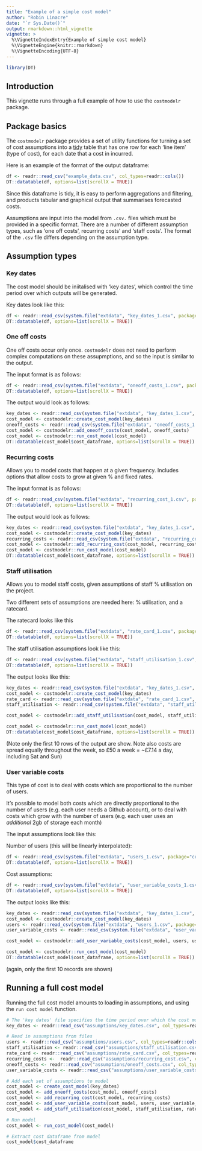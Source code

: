 ```yaml
---
title: "Example of a simple cost model"
author: "Robin Linacre"
date: "`r Sys.Date()`"
output: rmarkdown::html_vignette
vignette: >
  %\VignetteIndexEntry{Example of simple cost model}
  %\VignetteEngine{knitr::rmarkdown}
  %\VignetteEncoding{UTF-8}
---
```


```r
library(DT)

```

## Introduction

This vignette runs through a full example of how to use the `costmodelr` package.

## Package basics

The `costmodelr` package provides a set of utility functions for turning a set of cost assumptions into a [tidy](http://vita.had.co.nz/papers/tidy-data.pdf) table that has one row for each 'line item' (type of cost), for each date that a cost in incurred. 

Here is an example of the format of the output dataframe:

```r
df <- readr::read_csv("example_data.csv", col_types=readr::cols())
DT::datatable(df, options=list(scrollX = TRUE))
```

Since this dataframe is tidy, it is easy to perform aggregations and filtering, and products tabular and graphical output that summarises forecasted costs.

Assumptions are input into the model from `.csv.` files which must be provided in a specific format.  There are a number of different assumption types, such as 'one off costs', recurring costs' and 'staff costs'.  The format of the `.csv` file differs depending on the assumption type.

## Assumption types


### Key dates

The cost model should be iniitalised with 'key dates', which control the time period over which outputs will be generated.

Key dates look like this:

```r

df <- readr::read_csv(system.file("extdata", "key_dates_1.csv", package="costmodelr"), col_types=readr::cols())
DT::datatable(df, options=list(scrollX = TRUE))
```

### One off costs

One off costs occur only once.  `costmodelr` does not need to perform complex computations on these assupmptions, and so the input is similar to the output.

The input format is as follows:

```r
df <- readr::read_csv(system.file("extdata", "oneoff_costs_1.csv", package="costmodelr"), col_types=readr::cols())
DT::datatable(df, options=list(scrollX = TRUE))
```

The output would look as follows:

```r
key_dates <- readr::read_csv(system.file("extdata", "key_dates_1.csv", package="costmodelr"), col_types=readr::cols())
cost_model <- costmodelr::create_cost_model(key_dates)
oneoff_costs <- readr::read_csv(system.file("extdata", "oneoff_costs_1.csv", package="costmodelr"), col_types=readr::cols())
cost_model <- costmodelr::add_oneoff_costs(cost_model, oneoff_costs)
cost_model <- costmodelr::run_cost_model(cost_model)
DT::datatable(cost_model$cost_dataframe, options=list(scrollX = TRUE))
```


### Recurring costs

Allows you to model costs that happen at a given frequency. Includes options that allow costs to grow at given % and fixed rates.

The input format is as follows:

```r

df <- readr::read_csv(system.file("extdata", "recurring_cost_1.csv", package="costmodelr"), col_types=readr::cols())
DT::datatable(df, options=list(scrollX = TRUE))
```

The output would look as follows:

```r
key_dates <- readr::read_csv(system.file("extdata", "key_dates_1.csv", package="costmodelr"), col_types=readr::cols())
cost_model <- costmodelr::create_cost_model(key_dates)
recurring_costs <- readr::read_csv(system.file("extdata", "recurring_cost_1.csv", package="costmodelr"), col_types=readr::cols())
cost_model <- costmodelr::add_recurring_cost(cost_model, recurring_costs)
cost_model <- costmodelr::run_cost_model(cost_model)
DT::datatable(cost_model$cost_dataframe, options=list(scrollX = TRUE))

```

### Staff utilisation 

Allows you to model staff costs, given assumptions of staff % utilisation on the project.

Two different sets of assumptions are needed here:  % utilisation, and a ratecard.  

The ratecard looks like this

```r

df <- readr::read_csv(system.file("extdata", "rate_card_1.csv", package="costmodelr"), col_types=readr::cols())
DT::datatable(df, options=list(scrollX = TRUE))
```

The staff utilisation assumptions look like this:

```r

df <- readr::read_csv(system.file("extdata", "staff_utilisation_1.csv", package="costmodelr"), col_types=readr::cols())
DT::datatable(df, options=list(scrollX = TRUE))
```

The output looks like this:

```r
key_dates <- readr::read_csv(system.file("extdata", "key_dates_1.csv", package="costmodelr"), col_types=readr::cols())
cost_model <- costmodelr::create_cost_model(key_dates)
rate_card <- readr::read_csv(system.file("extdata", "rate_card_1.csv", package="costmodelr"), col_types=readr::cols())
staff_utilisation <- readr::read_csv(system.file("extdata", "staff_utilisation_1.csv", package="costmodelr"), col_types=readr::cols())

cost_model <- costmodelr::add_staff_utilisation(cost_model, staff_utilisation, rate_card)

cost_model <- costmodelr::run_cost_model(cost_model)
DT::datatable(cost_model$cost_dataframe, options=list(scrollX = TRUE))

```

(Note only the first 10 rows of the output are show.  Note also costs are spread equally throughout the week, so £50 a week = ~£7.14 a day, including Sat and Sun)

### User variable costs

This type of cost is to deal with costs which are proportional to the number of users. 

It's possible to model both costs which are directly proportional to the number of users (e.g. each user needs a Github account), or to deal with costs which grow with the number of users (e.g. each user uses an *additional* 2gb of storage each month)

The input assumptions look like this:

Number of users (this will be linearly interpolated):

```r

df <- readr::read_csv(system.file("extdata", "users_1.csv", package="costmodelr"), col_types=readr::cols())
DT::datatable(df, options=list(scrollX = TRUE))
```

Cost assumptions:

```r

df <- readr::read_csv(system.file("extdata", "user_variable_costs_1.csv", package="costmodelr"), col_types=readr::cols())
DT::datatable(df, options=list(scrollX = TRUE))
```

The output looks like this:

```r
key_dates <- readr::read_csv(system.file("extdata", "key_dates_1.csv", package="costmodelr"), col_types=readr::cols())
cost_model <- costmodelr::create_cost_model(key_dates)
users <- readr::read_csv(system.file("extdata", "users_1.csv", package="costmodelr"), col_types=readr::cols())
user_variable_costs <- readr::read_csv(system.file("extdata", "user_variable_costs_1.csv", package="costmodelr"), col_types=readr::cols())

cost_model <- costmodelr::add_user_variable_costs(cost_model, users, user_variable_costs)

cost_model <- costmodelr::run_cost_model(cost_model)
DT::datatable(cost_model$cost_dataframe, options=list(scrollX = TRUE))
```


(again, only the first 10 records are shown)

## Running a full cost model

Running the full cost model amounts to loading in assumptions, and using the `run cost model` function.

```r
# The 'key dates' file specifies the time period over which the cost model produces estimates
key_dates <- readr::read_csv("assumptions/key_dates.csv", col_types=readr::cols())

# Read in assumptions from files
users <- readr::read_csv("assumptions/users.csv", col_types=readr::cols())
staff_utilisation <- readr::read_csv("assumptions/staff_utilisation.csv", col_types=readr::cols())
rate_card <- readr::read_csv("assumptions/rate_card.csv", col_types=readr::cols())
recurring_costs <-  readr::read_csv("assumptions/recurring_cost.csv", col_types=readr::cols())
oneoff_costs <- readr::read_csv("assumptions/oneoff_costs.csv", col_types=readr::cols())
user_variable_costs <- readr::read_csv("assumptions/user_variable_costs.csv", col_types =readr::cols())

# Add each set of assumptions to model
cost_model <- create_cost_model(key_dates)
cost_model <- add_oneoff_costs(cost_model, oneoff_costs)
cost_model <- add_recurring_cost(cost_model, recurring_costs)
cost_model <- add_user_variable_costs(cost_model, users, user_variable_costs)
cost_model <- add_staff_utilisation(cost_model, staff_utilisation, rate_card)

# Run model
cost_model <- run_cost_model(cost_model)

# Extract cost dataframe from model
cost_model$cost_dataframe
```


